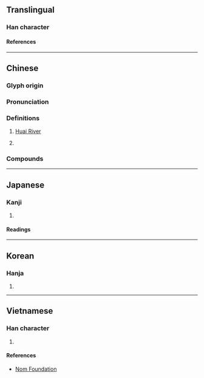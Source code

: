 {{character info}}
==Translingual==

===Han character===
{{Han char|rn=85|rad=水|as=08|sn=11|four=30114|canj=EOG,XEOG|ids=⿰氵隹}}

====References====
{{Han ref|kx=0631.140|dkj=17682|dj=1034.030|hdz=31652.050|uh=6DEE}}

----

==Chinese==
{{zh-forms}}

===Glyph origin===
{{Han etym}}

===Pronunciation===
{{zh-pron
|m=huái
|c=waai4
|c-t=vai3
|mn=hoâi
|mc=y
|oc=y
|w=3hhua
|cat=pn
}}

===Definitions===
{{zh-hanzi}}

# {{zh-div|河}} [[Huai River]]
# {{surname|zh}}

===Compounds===
{{zh-der|兩淮|別風淮雨|江淮|泊秦淮|淮劇|淮北|淮南|淮南子|淮南雞犬|淮夷|淮安縣|淮左|淮枳|淮水|淮河|淮海戲|淮西|淮軍|淮陰侯|淮陰縣|淮陽縣|淮鹽|秦淮河|臥理淮陽|黃淮平原|窯淮|淮安}}

----

==Japanese==

===Kanji===
{{ja-kanji|grade=|rs=水08}}

# {{rfdef|ja|sort=水08}}

====Readings====
{{ja-readings
|goon=え<ゑ
|kanon=かい<くわい
|kanyoon=わい
|kun=ひとしくする, かこむ
}}

----

==Korean==

===Hanja===
{{ko-hanja|회}}

# {{rfdef|ko|sort=水08}}

----

==Vietnamese==

===Han character===
{{vi-readings|rs=水08|reading=hoài, choài}}

# {{rfdef|vi|sort=水08}}

====References====
* [http://nomfoundation.org/common/nom_details.php?codepoint=6dee Nom Foundation]